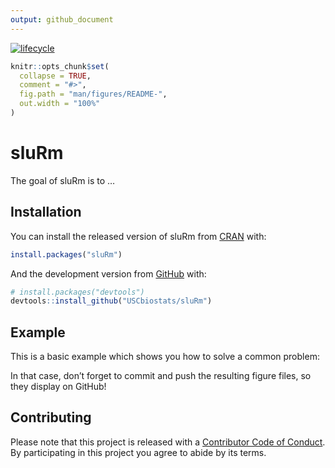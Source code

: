 ```yaml
---
output: github_document
---
```


[![lifecycle](https://img.shields.io/badge/lifecycle-experimental-orange.svg)](https://www.tidyverse.org/lifecycle/#experimental)


<!-- README.md is generated from README.Rmd. Please edit that file -->

```r
knitr::opts_chunk$set(
  collapse = TRUE,
  comment = "#>",
  fig.path = "man/figures/README-",
  out.width = "100%"
)
```
# sluRm

The goal of sluRm is to ...

## Installation

You can install the released version of sluRm from [CRAN](https://CRAN.R-project.org) with:

``` r
install.packages("sluRm")
```

And the development version from [GitHub](https://github.com/) with:

``` r
# install.packages("devtools")
devtools::install_github("USCbiostats/sluRm")
```
## Example

This is a basic example which shows you how to solve a common problem:

In that case, don't forget to commit and push the resulting figure files, so they display on GitHub!

## Contributing

Please note that this project is released with a [Contributor Code of Conduct](CODE_OF_CONDUCT.md).
By participating in this project you agree to abide by its terms.
